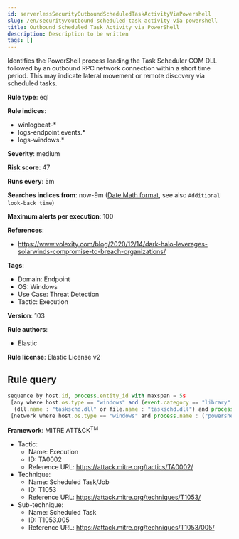 ```yaml
---
id: serverlessSecurityOutboundScheduledTaskActivityViaPowershell
slug: /en/security/outbound-scheduled-task-activity-via-powershell
title: Outbound Scheduled Task Activity via PowerShell
description: Description to be written
tags: []
---
```


<div id="outbound-scheduled-task-activity-via-powershell"></div>

Identifies the PowerShell process loading the Task Scheduler COM DLL followed by an outbound RPC network connection within a short time period. This may indicate lateral movement or remote discovery via scheduled tasks.

**Rule type**: eql

**Rule indices**: 

* winlogbeat-*
* logs-endpoint.events.*
* logs-windows.*

**Severity**: medium

**Risk score**: 47

**Runs every**: 5m

**Searches indices from**: now-9m ([Date Math format](((ref))/common-options.html#date-math), see also <DocLink id="serverlessSecurityRulesUiCreate" section="set-the-rules-schedule">`Additional look-back time`</DocLink>)

**Maximum alerts per execution**: 100

**References**: 

* https://www.volexity.com/blog/2020/12/14/dark-halo-leverages-solarwinds-compromise-to-breach-organizations/

**Tags**: 

* Domain: Endpoint
* OS: Windows
* Use Case: Threat Detection
* Tactic: Execution

**Version**: 103

**Rule authors**: 

* Elastic

**Rule license**: Elastic License v2

## Rule query

```js
sequence by host.id, process.entity_id with maxspan = 5s
 [any where host.os.type == "windows" and (event.category == "library" or (event.category == "process" and event.action : "Image loaded*")) and
  (dll.name : "taskschd.dll" or file.name : "taskschd.dll") and process.name : ("powershell.exe", "pwsh.exe", "powershell_ise.exe")]
 [network where host.os.type == "windows" and process.name : ("powershell.exe", "pwsh.exe", "powershell_ise.exe") and destination.port == 135 and not destination.address in ("127.0.0.1", "::1")]

```

**Framework**: MITRE ATT&CK<sup>TM</sup>

* Tactic:
    * Name: Execution
    * ID: TA0002
    * Reference URL: https://attack.mitre.org/tactics/TA0002/
* Technique:
    * Name: Scheduled Task/Job
    * ID: T1053
    * Reference URL: https://attack.mitre.org/techniques/T1053/
* Sub-technique:
    * Name: Scheduled Task
    * ID: T1053.005
    * Reference URL: https://attack.mitre.org/techniques/T1053/005/

